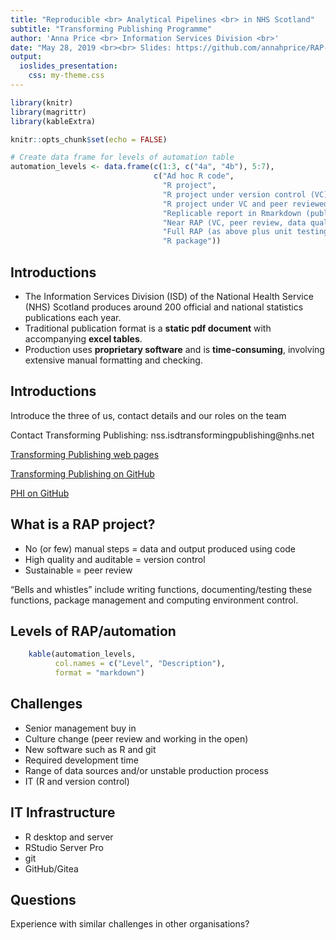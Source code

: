 ```yaml
---
title: "Reproducible <br> Analytical Pipelines <br> in NHS Scotland"
subtitle: "Transforming Publishing Programme"
author: 'Anna Price <br> Information Services Division <br>'
date: "May 28, 2019 <br><br> Slides: https://github.com/annahprice/RAP-champions"
output:
  ioslides_presentation:
    css: my-theme.css
---
```


```r
library(knitr)
library(magrittr)
library(kableExtra)

knitr::opts_chunk$set(echo = FALSE)

# Create data frame for levels of automation table
automation_levels <- data.frame(c(1:3, c("4a", "4b"), 5:7),
                                c("Ad hoc R code",
                                  "R project",
                                  "R project under version control (VC)",
                                  "R project under VC and peer reviewed (wrangling)",
                                  "Replicable report in Rmarkdown (publication)",
                                  "Near RAP (VC, peer review, data quality assurance)",
                                  "Full RAP (as above plus unit testing and documentation)",
                                  "R package"))

```

## Introductions

- The Information Services Division (ISD) of the National Health Service (NHS) Scotland produces around 200 official and national statistics publications each year.
- Traditional publication format is a **static pdf document** with accompanying **excel tables**.
- Production uses **proprietary software** and is **time-consuming**, involving extensive manual formatting and checking.

## Introductions

Introduce the three of us, contact details and our roles on the team

Contact Transforming Publishing: nss.isdtransformingpublishing@nhs.net

[Transforming Publishing web pages](http://www.isdscotland.org/Products-and-Services/Transforming-Publishing-Programme/)

[Transforming Publishing on GitHub](https://github.com/NHS-NSS-transforming-publications)

[PHI on GitHub](https://github.com/Health-SocialCare-Scotland)

## What is a RAP project?

- No (or few) manual steps = data and output produced using code
- High quality and auditable = version control
- Sustainable = peer review

"Bells and whistles" include writing functions, documenting/testing these functions, package management and computing environment control.

## Levels of RAP/automation

```r
    kable(automation_levels,
          col.names = c("Level", "Description"),
          format = "markdown")
```

## Challenges

- Senior management buy in
- Culture change (peer review and working in the open)
- New software such as R and git
- Required development time
- Range of data sources and/or unstable production process
- IT (R and version control)

## IT Infrastructure

- R desktop and server
- RStudio Server Pro
- git
- GitHub/Gitea

## Questions

Experience with similar challenges in other organisations?
